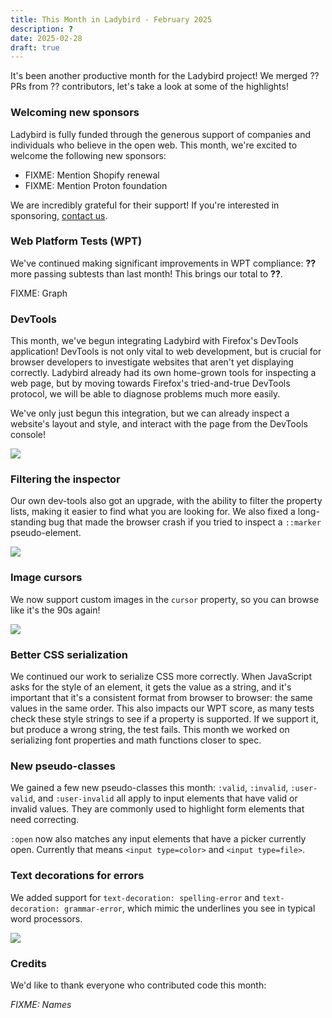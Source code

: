 ```yaml
---
title: This Month in Ladybird - February 2025
description: ?
date: 2025-02-28
draft: true
---
```


It's been another productive month for the Ladybird project! We merged ?? PRs from ?? contributors, let's take a look at some of the highlights!

### Welcoming new sponsors

Ladybird is fully funded through the generous support of companies and individuals who believe in the open web. This month, we're excited to welcome the following new sponsors:

- FIXME: Mention Shopify renewal
- FIXME: Mention Proton foundation

We are incredibly grateful for their support! If you're interested in sponsoring, [contact us](mailto:contact@ladybird.org).

### Web Platform Tests (WPT)

We've continued making significant improvements in WPT compliance: **??** more passing subtests than last month! This brings our total to **??**.

FIXME: Graph

### DevTools

This month, we've begun integrating Ladybird with Firefox's DevTools application! DevTools is not only vital to web development,
but is crucial for browser developers to investigate websites that aren't yet displaying correctly. Ladybird already had its own
home-grown tools for inspecting a web page, but by moving towards Firefox's tried-and-true DevTools protocol, we will be able
to diagnose problems much more easily.

We've only just begun this integration, but we can already inspect a website's layout and style, and interact with the page
from the DevTools console!

![](/assets/img/newsletter-feb-2025-devtools.png)

### Filtering the inspector

Our own dev-tools also got an upgrade, with the ability to filter the property lists, making it easier to find what you are looking for.
We also fixed a long-standing bug that made the browser crash if you tried to inspect a `::marker` pseudo-element.

![](/assets/img/newsletter-feb-2025-inspector-filtering.png)

### Image cursors

We now support custom images in the `cursor` property, so you can browse like it's the 90s again!

![](/assets/img/newsletter-feb-2025-sheep-cursor.png)

### Better CSS serialization

We continued our work to serialize CSS more correctly. When JavaScript asks for the style of an element, it gets the value as a string, and it's important that it's a consistent format from browser to browser: the same values in the same order. This also impacts our WPT
score, as many tests check these style strings to see if a property is supported. If we support it, but produce a wrong string, the
test fails. This month we worked on serializing font properties and math functions closer to spec.

### New pseudo-classes

We gained a few new pseudo-classes this month: `:valid`, `:invalid`, `:user-valid`, and `:user-invalid` all apply to input elements
that have valid or invalid values. They are commonly used to highlight form elements that need correcting.

`:open` now also matches any input elements that have a picker currently open. Currently that means `<input type=color>` and
`<input type=file>`.

### Text decorations for errors

We added support for `text-decoration: spelling-error` and `text-decoration: grammar-error`, which mimic the underlines you see in typical word processors.

![](/assets/img/newsletter-feb-2025-error-underlines.png)

### Credits

We'd like to thank everyone who contributed code this month:

_FIXME: Names_
